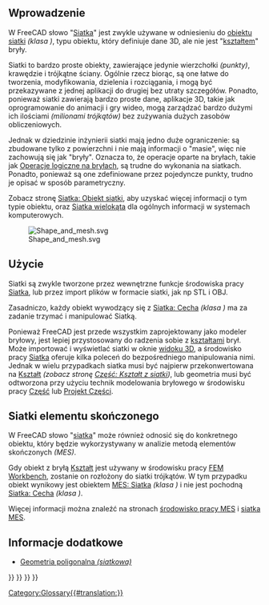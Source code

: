 <languages/>
{{TOCright}}

<span id="Introduction"></span>
==Wprowadzenie==

W FreeCAD słowo "[[Mesh/pl|Siatka]]" jest zwykle używane w odniesieniu do [[Mesh_MeshObject/pl|obiektu siatki]] ''(klasa {{incode|Mesh::MeshObject}})'', typu obiektu, który definiuje dane 3D, ale nie jest "[[Shape/pl|kształtem]]" bryły.

Siatki to bardzo proste obiekty, zawierające jedynie wierzchołki ''(punkty)'', krawędzie i trójkątne ściany. Ogólnie rzecz biorąc, są one łatwe do tworzenia, modyfikowania, dzielenia i rozciągania, i mogą być przekazywane z jednej aplikacji do drugiej bez utraty szczegółów. Ponadto, ponieważ siatki zawierają bardzo proste dane, aplikacje 3D, takie jak oprogramowanie do animacji i gry wideo, mogą zarządzać bardzo dużymi ich ilościami ''(milionami trójkątów)'' bez zużywania dużych zasobów obliczeniowych.

Jednak w dziedzinie inżynierii siatki mają jedno duże ograniczenie: są zbudowane tylko z powierzchni i nie mają informacji o "masie", więc nie zachowują się jak "bryły". Oznacza to, że operacje oparte na bryłach, takie jak [[Part_Boolean/pl|Operacje logiczne na bryłach]], są trudne do wykonania na siatkach. Ponadto, ponieważ są one zdefiniowane przez pojedyncze punkty, trudno je opisać w sposób parametryczny.

Zobacz stronę [[Mesh_MeshObject/pl|Siatka: Obiekt siatki]], aby uzyskać więcej informacji o tym typie obiektu, oraz [https://en.wikipedia.org/wiki/Polygon_mesh Siatka wielokąta] dla ogólnych informacji w systemach komputerowych.

[[File:Shape_and_mesh.svg]]

{{Caption|Po lewej: [[Shape/pl|Kształt]] parametryczny zdefiniowany przez właściwości. <br>Po prawej: [[Mesh/pl|Siatka]], zdefiniowana przez wierzchołki i powierzchnie trójkątne.}}

<span id="Usage"></span>
==Użycie==

Siatki są zwykle tworzone przez wewnętrzne funkcje środowiska pracy [[Mesh_Workbench/pl|Siatka]], lub przez import plików w formacie siatki, jak np STL i OBJ.

Zasadniczo, każdy obiekt wywodzący się z [[Mesh_Feature/pl|Siatka: Cecha]] ''(klasa {{incode|Mesh::Feature}})'' ma za zadanie trzymać i manipulować Siatką.

Ponieważ FreeCAD jest przede wszystkim zaprojektowany jako modeler bryłowy, jest lepiej przystosowany do radzenia sobie z [[Shape/pl|kształtami]] brył. Może importować i wyświetlać siatki w oknie [[3D_view/pl|widoku 3D]], a środowisko pracy [[Mesh_Workbench/pl|Siatka]] oferuje kilka poleceń do bezpośredniego manipulowania nimi. Jednak w wielu przypadkach siatka musi być najpierw przekonwertowana na [[Shape/pl|Kształt]] ''(zobacz stronę [[Part_ShapeFromMesh/pl|Część: Kształt z siatki]])'', lub geometria musi być odtworzona przy użyciu technik modelowania bryłowego w środowisku pracy [[Part_Workbench/pl|Część]] lub [[PartDesign_Workbench/pl|Projekt Części]].

<span id="Finite_element_meshes"></span>
==Siatki elementu skończonego==

W FreeCAD słowo "[[Mesh/pl|siatka]]" może również odnosić się do konkretnego obiektu, który będzie wykorzystywany w analizie metodą elementów skończonych ''(MES)''.

Gdy obiekt z bryłą [[Shape/pl|Kształt]] jest używany w środowisku pracy [[FEM_Workbench/pl|FEM Workbench]], zostanie on rozłożony do siatki trójkątów. W tym przypadku obiekt wynikowy jest obiektem [[FEM_Mesh/pl|MES: Siatka]] ''(klasa {{incode|Fem::FemMeshObject}})'' i nie jest pochodną [[Mesh_Feature/pl|Siatka: Cecha]] ''(klasa {{incode|Mesh::Feature}})''.

Więcej informacji można znaleźć na stronach [[FEM_Workbench/pl|środowisko pracy MES]] i [[FEM_Mesh/pl|siatka MES]].

<span id="More_information"></span>
==Informacje dodatkowe==

* [https://forum.freecadweb.org/viewtopic.php?f=8&t=47493 Geometria poligonalna ''(siatkowa)'']


{{Mesh Tools navi{{#translation:}}}}
{{FEM Tools navi{{#translation:}}}}
{{Document objects navi{{#translation:}}}}
{{Userdocnavi{{#translation:}}}}
[[Category:Glossary{{#translation:}}]]
